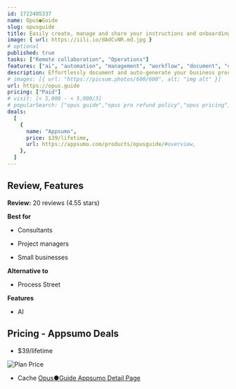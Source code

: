 ```yaml
---
id: 1722485337
name: Opus●Guide
slug: opusguide
title: Easily create, manage and share your instructions and onboarding material with Opus●Guide
image: { url: https://iili.io/dAdCvNR.md.jpg }
# optional
published: true
tasks: ["Remote collaboration", "Operations"]
features: ["ai", "automation", "management", "workflow", "document", "collaboration"]
description: Effortlessly document and auto-generate your business processesCreate and manage SOPs, onboarding, training, and knowledge
# images: [{ url: "https://picsum.photos/600/600", alt: "img alt" }]
url: https://opus.guide
pricing: ["Paid"]
# visit: [< 5,000 - < 5,000/3]
# popularSearch: ["opus guide","opus pro refund policy","opus pricing"]
deals:
  [
    {
      name: "Appsumo",
      price: $39/lifetime,
      url: https://appsumo.com/products/opusguide/#overview,
    },
  ]
---
```


## Review, Features

**Review:** 20 reviews (4.55 stars)

**Best for**

- Consultants

- Project managers

- Small businesses

**Alternative to**

- Process Street

**Features**

- AI

## Pricing - Appsumo Deals

- $39/lifetime

<Img src="https://iili.io/dAdEjfe.png" alt="Plan Price" />

- Cache [Opus●Guide Appsumo Detail Page](https://iili.io/dAdEtbp.png)
